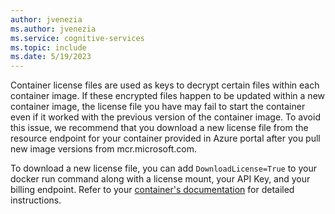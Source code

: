 ```yaml
---
author: jvenezia
ms.author: jvenezia
ms.service: cognitive-services
ms.topic: include
ms.date: 5/19/2023
---
```


Container license files are used as keys to decrypt certain files within each container image. If these encrypted files happen to be updated within a new container image, the license file you have may fail to start the container even if it worked with the previous version of the container image. To avoid this issue, we recommend that you download a new license file from the resource endpoint for your container provided in Azure portal after you pull new image versions from mcr.microsoft.com.

To download a new license file, you can add `DownloadLicense=True` to your docker run command along with a license mount, your API Key, and your billing endpoint. Refer to your [container's documentation](/azure/cognitive-services/containers/disconnected-containers#configure-container-for-disconnected-usage) for detailed instructions.
